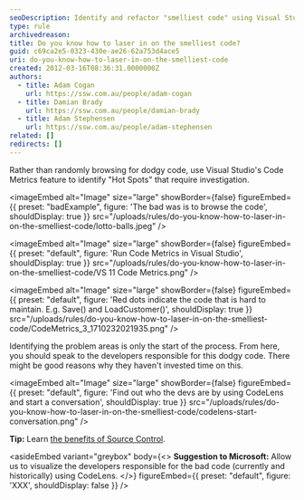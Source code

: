 ```yaml
---
seoDescription: Identify and refactor "smelliest code" using Visual Studio's Code Metrics to pinpoint hotspots, then collaborate with responsible developers.
type: rule
archivedreason:
title: Do you know how to laser in on the smelliest code?
guid: c69ca2e5-0323-430e-ae26-62a753d4ace5
uri: do-you-know-how-to-laser-in-on-the-smelliest-code
created: 2012-03-16T08:36:31.0000000Z
authors:
  - title: Adam Cogan
    url: https://ssw.com.au/people/adam-cogan
  - title: Damian Brady
    url: https://ssw.com.au/people/damian-brady
  - title: Adam Stephensen
    url: https://ssw.com.au/people/adam-stephensen
related: []
redirects: []
---
```


Rather than randomly browsing for dodgy code, use Visual Studio's Code Metrics feature to identify "Hot Spots" that require investigation.

<imageEmbed
  alt="Image"
  size="large"
  showBorder={false}
  figureEmbed={{
    preset: "badExample",
    figure: 'The bad was is to browse the code',
    shouldDisplay: true
  }}
  src="/uploads/rules/do-you-know-how-to-laser-in-on-the-smelliest-code/lotto-balls.jpeg"
/>

<imageEmbed
  alt="Image"
  size="large"
  showBorder={false}
  figureEmbed={{
    preset: "default",
    figure: 'Run Code Metrics in Visual Studio',
    shouldDisplay: true
  }}
  src="/uploads/rules/do-you-know-how-to-laser-in-on-the-smelliest-code/VS 11 Code Metrics.png"
/>


<imageEmbed
  alt="Image"
  size="large"
  showBorder={false}
  figureEmbed={{
    preset: "default",
    figure: 'Red dots indicate the code that is hard to maintain. E.g. Save() and LoadCustomer()',
    shouldDisplay: true
  }}
  src="/uploads/rules/do-you-know-how-to-laser-in-on-the-smelliest-code/CodeMetrics_3_1710232021935.png"
/>

Identifying the problem areas is only the start of the process. From here, you should speak to the developers responsible for this dodgy code. There might be good reasons why they haven't invested time on this.


<imageEmbed
  alt="Image"
  size="large"
  showBorder={false}
  figureEmbed={{
    preset: "default",
    figure: 'Find out who the devs are by using CodeLens and start a conversation',
    shouldDisplay: true
  }}
  src="/uploads/rules/do-you-know-how-to-laser-in-on-the-smelliest-code/codelens-start-conversation.png"
/>

**Tip:** Learn [the benefits of Source Control](/do-you-know-the-benefits-of-using-source-control).

<asideEmbed
  variant="greybox"
  body={<>
    **Suggestion to Microsoft:** Allow us to visualize the developers responsible for the bad code (currently and historically) using CodeLens.
  </>}
  figureEmbed={{
    preset: "default",
    figure: 'XXX',
    shouldDisplay: false
  }}
/>